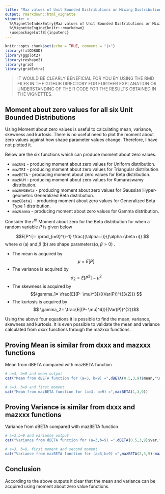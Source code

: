```yaml
---
title: "Maz values of Unit Bounded Distributions or Mixing Distributions"
output: rmarkdown::html_vignette
vignette: >
  %\VignetteIndexEntry{Maz values of Unit Bounded Distributions or Mixing Distributions}
  %\VignetteEngine{knitr::rmarkdown}
  \usepackage[utf8]{inputenc}
---
```


```r
knitr::opts_chunk$set(echo = TRUE, comment = "|>")
library(fitODBOD)
library(ggplot2)
library(reshape2)
library(grid)
library(gridExtra)
```

>IT WOULD BE CLEARLY BENEFICIAL FOR YOU BY USING THE RMD FILES IN THE GITHUB DIRECTORY FOR FURTHER EXPLANATION
OR UNDERSTANDING OF THE R CODE FOR THE RESULTS OBTAINED IN THE VIGNETTES. 

## Moment about zero values for all six Unit Bounded Distributions 

Using Moment about zero values is useful to calculating mean, variance, skewness and kurtosis. 
There is no useful need to plot the moment about zero values against how shape parameter values change.
Therefore, I have not plotted it. 

Below are the six functions which can produce moment about zero values.

* `mazUNI` - producing moment about zero values for Uniform distribution.
* `mazTRI` - producing moment about zero values for Triangular distribution.
* `mazBETA` - producing moment about zero values for Beta distribution.
* `mazKUM` - producing moment about zero values for Kumaraswamy distribution.
* `mazGHGBeta` - producing moment about zero values for Gaussian Hyper-geometric Generalized Beta distribution.
* `mazGBeta1` - producing moment about zero values for Generalized Beta Type 1 distribution.
* `mazGamma` - producing moment about zero values for Gamma distribution.

Consider the $r^{th}$ Moment about zero for the Beta distribution for when a random variable $P$ is given below

$$E[P^r]= \prod_{i=0}^{r-1} \frac{(\alpha+i)}{(\alpha+\beta+i)} $$
where $\alpha$ (a) and $\beta$ (b) are shape parameters($\alpha, \beta > 0$) . 

* The mean is acquired by $$\mu= E[P]$$
* The variance is acquired by $$ \sigma_2= E[P^2] - \mu^2 $$
* The skewness is acquired by $$\gamma_1= \frac{E[(P- \mu)^3]}{(Var(P))^{(3/2)}} $$
* The kurtosis is acquired by $$ \gamma_2= \frac{E[(P- \mu)^4]}{(Var(P))^{2}}$$

Using the above four equations it is possible to find the mean, variance, skewness and kurtosis. It is 
even possible to validate the mean and variance calculated from dxxx functions through the mazxxx
functions.

## Proving Mean is similar from dxxx and mazxxx functions

Mean from dBETA compared with mazBETA function
```r
# a=3, b=9 and mean output
cat("Mean from dBETA function for (a=3, b=9) =",dBETA(0.5,3,9)$mean,"\n")

# a=3, b=9 and first moment 
cat("Mean from mazBETA function for (a=3, b=9) =",mazBETA(1,3,9))
```

## Proving Variance is similar from dxxx and mazxxx functions

Variance from dBETA compared with mazBETA function
```r
# a=3,b=9 and variance output
cat("Variance from dBETA function for (a=3,b=9) =",dBETA(0.5,3,9)$var,"\n")

# a=3, b=9, first moment and second moment
cat("Variance from mazBETA function for (a=3,b=9) =",mazBETA(2,3,9)-mazBETA(1,3,9)*mazBETA(1,3,9))
```

## Conclusion 

According to the above outputs it clear that the mean and variance can be acquired using moment about 
zero value functions.
